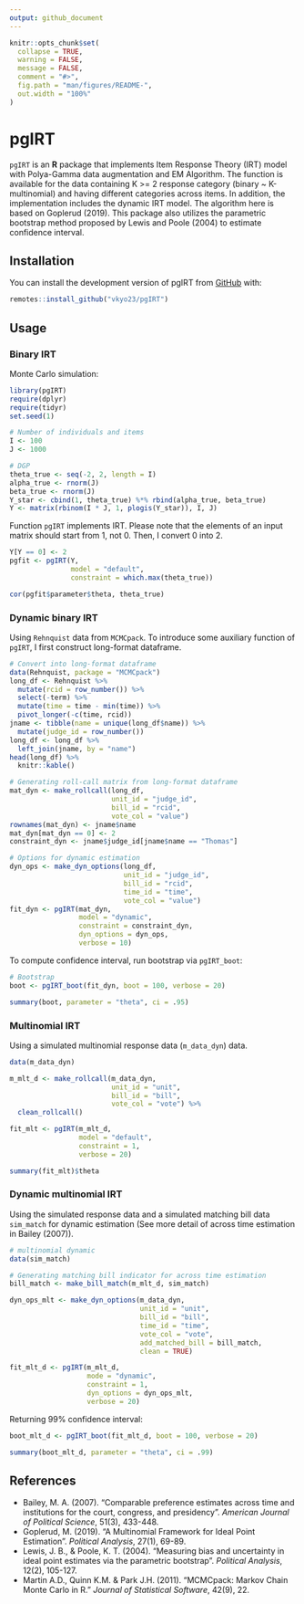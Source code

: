 ```yaml
---
output: github_document
---
```


<!-- README.md is generated from README.Rmd. Please edit that file -->

```r
knitr::opts_chunk$set(
  collapse = TRUE,
  warning = FALSE,
  message = FALSE,
  comment = "#>",
  fig.path = "man/figures/README-",
  out.width = "100%"
)
```

# pgIRT
`pgIRT` is an **R** package that implements Item Response Theory (IRT) model with Polya-Gamma data augmentation and EM Algorithm. The function is available for the data containing K >= 2 response category (binary ~ K-multinomial) and having different categories across items. In addition, the implementation includes the dynamic IRT model. The algorithm here is based on Goplerud (2019). This package also utilizes the parametric bootstrap method proposed by Lewis and Poole (2004) to estimate confidence interval.
<!-- badges: start -->
<!-- badges: end -->



## Installation

You can install the development version of pgIRT from [GitHub](https://github.com) with: 

``` r
remotes::install_github("vkyo23/pgIRT")
```
## Usage

### Binary IRT

Monte Carlo simulation:

```r
library(pgIRT)
require(dplyr)
require(tidyr)
set.seed(1)

# Number of individuals and items
I <- 100 
J <- 1000

# DGP
theta_true <- seq(-2, 2, length = I)
alpha_true <- rnorm(J)
beta_true <- rnorm(J)
Y_star <- cbind(1, theta_true) %*% rbind(alpha_true, beta_true)
Y <- matrix(rbinom(I * J, 1, plogis(Y_star)), I, J)
```

Function `pgIRT` implements IRT. Please note that the elements of an input matrix should start from 1, not 0. Then, I convert 0 into 2.

```r
Y[Y == 0] <- 2 
pgfit <- pgIRT(Y,
               model = "default",
               constraint = which.max(theta_true))

cor(pgfit$parameter$theta, theta_true)
```

### Dynamic binary IRT

Using `Rehnquist` data from `MCMCpack`. To introduce some auxiliary function of `pgIRT`, I first construct long-format dataframe.

```r
# Convert into long-format dataframe
data(Rehnquist, package = "MCMCpack")
long_df <- Rehnquist %>% 
  mutate(rcid = row_number()) %>% 
  select(-term) %>% 
  mutate(time = time - min(time)) %>% 
  pivot_longer(-c(time, rcid))
jname <- tibble(name = unique(long_df$name)) %>% 
  mutate(judge_id = row_number())
long_df <- long_df %>% 
  left_join(jname, by = "name")
head(long_df) %>% 
  knitr::kable()
```


```r
# Generating roll-call matrix from long-format dataframe
mat_dyn <- make_rollcall(long_df, 
                         unit_id = "judge_id", 
                         bill_id = "rcid",
                         vote_col = "value")
rownames(mat_dyn) <- jname$name
mat_dyn[mat_dyn == 0] <- 2
constraint_dyn <- jname$judge_id[jname$name == "Thomas"]

# Options for dynamic estimation
dyn_ops <- make_dyn_options(long_df,
                            unit_id = "judge_id",
                            bill_id = "rcid",
                            time_id = "time",
                            vote_col = "value")
fit_dyn <- pgIRT(mat_dyn,
                 model = "dynamic",
                 constraint = constraint_dyn,
                 dyn_options = dyn_ops,
                 verbose = 10)
```

To compute confidence interval, run bootstrap via `pgIRT_boot`:

```r
# Bootstrap
boot <- pgIRT_boot(fit_dyn, boot = 100, verbose = 20)

summary(boot, parameter = "theta", ci = .95)
```


### Multinomial IRT

Using a simulated multinomial response data (`m_data_dyn`) data.

```r
data(m_data_dyn)

m_mlt_d <- make_rollcall(m_data_dyn,
                         unit_id = "unit",
                         bill_id = "bill",
                         vote_col = "vote") %>% 
  clean_rollcall()

fit_mlt <- pgIRT(m_mlt_d,
                 model = "default",
                 constraint = 1,
                 verbose = 20)

summary(fit_mlt)$theta
```


### Dynamic multinomial IRT

Using the simulated response data and a simulated matching bill data `sim_match` for dynamic estimation (See more detail of across time estimation in Bailey (2007)).

```r
# multinomial dynamic
data(sim_match)

# Generating matching bill indicator for across time estimation
bill_match <- make_bill_match(m_mlt_d, sim_match)

dyn_ops_mlt <- make_dyn_options(m_data_dyn,
                                unit_id = "unit",
                                bill_id = "bill",
                                time_id = "time",
                                vote_col = "vote",
                                add_matched_bill = bill_match,
                                clean = TRUE)

fit_mlt_d <- pgIRT(m_mlt_d,
                   mode = "dynamic",
                   constraint = 1,
                   dyn_options = dyn_ops_mlt,
                   verbose = 20)
```

Returning 99% confidence interval:

```r
boot_mlt_d <- pgIRT_boot(fit_mlt_d, boot = 100, verbose = 20)

summary(boot_mlt_d, parameter = "theta", ci = .99)
```


## References

+ Bailey, M. A. (2007). "Comparable preference estimates across time and institutions for the court, congress, and presidency". *American Journal of Political Science*, 51(3), 433-448.
+ Goplerud, M. (2019). "A Multinomial Framework for Ideal Point Estimation". *Political Analysis*, 27(1), 69-89.
+ Lewis, J. B., & Poole, K. T. (2004). "Measuring bias and uncertainty in ideal point estimates via the parametric bootstrap". *Political Analysis*, 12(2), 105-127.
+ Martin A.D., Quinn K.M. & Park J.H. (2011). "MCMCpack: Markov Chain Monte Carlo in R." *Journal of Statistical Software*, 42(9), 22.
